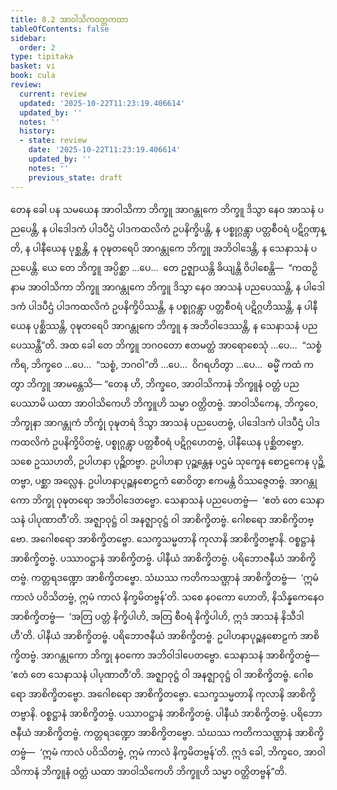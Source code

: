 ```yaml
---
title: 8.2 အာဝါသိကဝတ္တကထာ
tableOfContents: false
sidebar:
  order: 2
type: tipitaka
basket: vi
book: cula
review:
  current: review
  updated: '2025-10-22T11:23:19.406614'
  updated_by: ''
  notes: ''
  history:
  - state: review
    date: '2025-10-22T11:23:19.406614'
    updated_by: ''
    notes: ''
    previous_state: draft
---
```



<ReviewStatus review={frontmatter.review} showDetails={true} />

<HypothesisAnnotation frontmatter={frontmatter} />

<DynamicBreadcrumb />

<Division number="358" book="cula" e="ch" v="4" p="376">

<Paragraph number="1663" book="cula">
တေန ခေါ ပန သမယေန အာဝါသိကာ ဘိက္ခူ အာဂန္တုကေ ဘိက္ခူ ဒိသွာ နေဝ အာသနံ ပညပေန္တိ, န ပါဒေါဒကံ ပါဒပီဌံ ပါဒကထလိကံ ဥပနိက္ခိပန္တိ, န ပစ္စုဂ္ဂန္တွာ ပတ္တစီဝရံ ပဋိဂ္ဂဏှန္တိ, န ပါနီယေန ပုစ္ဆန္တိ, န ဝုဍ္ဎတရေပိ အာဂန္တုကေ ဘိက္ခူ အဘိဝါဒေန္တိ, န သေနာသနံ ပညပေန္တိ. ယေ တေ ဘိက္ခူ အပ္ပိစ္ဆာ …ပေ…  တေ ဥဇ္ဈာယန္တိ ခိယျန္တိ ဝိပါစေန္တိ—  “ကထဉှိ နာမ အာဝါသိကာ ဘိက္ခူ အာဂန္တုကေ ဘိက္ခူ ဒိသွာ နေဝ အာသနံ ပညပေဿန္တိ, န ပါဒေါဒကံ ပါဒပီဌံ ပါဒကထလိကံ ဥပနိက္ခိပိဿန္တိ, န ပစ္စုဂ္ဂန္တွာ ပတ္တစီဝရံ ပဋိဂ္ဂဟိဿန္တိ, န ပါနီယေန ပုစ္ဆိဿန္တိ, ဝုဍ္ဎတရေပိ အာဂန္တုကေ ဘိက္ခူ န အဘိဝါဒေဿန္တိ, န သေနာသနံ ပညပေဿန္တီ”တိ. အထ ခေါ တေ ဘိက္ခူ ဘဂဝတော ဧတမတ္ထံ အာရောစေသုံ …ပေ…  “သစ္စံ ကိရ, ဘိက္ခဝေ …ပေ…  “သစ္စံ, ဘဂဝါ”တိ …ပေ…  ဝိဂရဟိတွာ …ပေ…  ဓမ္မိံ ကထံ ကတွာ ဘိက္ခူ အာမန္တေသိ—
</Paragraph>

</Division>
<Division number="359" book="cula" e="ch" v="4" p="377">

<Paragraph number="1664" book="cula">
“တေန ဟိ, ဘိက္ခဝေ, အာဝါသိကာနံ ဘိက္ခူနံ ဝတ္တံ ပညပေဿာမိ ယထာ အာဝါသိကေဟိ ဘိက္ခူဟိ သမ္မာ ဝတ္တိတဗ္ဗံ. အာဝါသိကေန, ဘိက္ခဝေ, ဘိက္ခုနာ အာဂန္တုကံ ဘိက္ခုံ ဝုဍ္ဎတရံ ဒိသွာ အာသနံ ပညပေတဗ္ဗံ, ပါဒေါဒကံ ပါဒပီဌံ ပါဒကထလိကံ ဥပနိက္ခိပိတဗ္ဗံ, ပစ္စုဂ္ဂန္တွာ ပတ္တစီဝရံ ပဋိဂ္ဂဟေတဗ္ဗံ, ပါနီယေန ပုစ္ဆိတဗ္ဗော. သစေ ဥဿဟတိ, ဥပါဟနာ ပုဉ္ဆိတဗ္ဗာ. ဥပါဟနာ ပုဉ္ဆန္တေန ပဌမံ သုက္ခေန စောဠကေန ပုဉ္ဆိတဗ္ဗာ, ပစ္ဆာ အလ္လေန. ဥပါဟနာပုဉ္ဆနစောဠကံ ဓောဝိတွာ ဧကမန္တံ ဝိဿဇ္ဇေတဗ္ဗံ.
</Paragraph>

<Paragraph number="1665" book="cula">
အာဂန္တုကော ဘိက္ခု ဝုဍ္ဎတရော အဘိဝါဒေတဗ္ဗော. သေနာသနံ ပညပေတဗ္ဗံ—  ‘ဧတံ တေ သေနာသနံ ပါပုဏာတီ’တိ. အဇ္ဈာဝုဋ္ဌံ ဝါ အနဇ္ဈာဝုဋ္ဌံ ဝါ အာစိက္ခိတဗ္ဗံ. ဂေါစရော အာစိက္ခိတဗ္ဗော. အဂေါစရော အာစိက္ခိတဗ္ဗော. သေက္ခသမ္မတာနိ ကုလာနိ အာစိက္ခိတဗ္ဗာနိ. ဝစ္စဋ္ဌာနံ အာစိက္ခိတဗ္ဗံ. ပဿာဝဋ္ဌာနံ အာစိက္ခိတဗ္ဗံ. ပါနီယံ အာစိက္ခိတဗ္ဗံ. ပရိဘောဇနီယံ အာစိက္ခိတဗ္ဗံ. ကတ္တရဒဏ္ဍော အာစိက္ခိတဗ္ဗော. သံဃဿ ကတိကသဏ္ဌာနံ အာစိက္ခိတဗ္ဗံ—  ‘ဣမံ ကာလံ ပဝိသိတဗ္ဗံ, ဣမံ ကာလံ နိက္ခမိတဗ္ဗန်’တိ.
</Paragraph>

<Paragraph number="1666" book="cula">
သစေ နဝကော ဟောတိ, နိသိန္နကေနေဝ အာစိက္ခိတဗ္ဗံ—  ‘အတြ ပတ္တံ နိက္ခိပါဟိ, အတြ စီဝရံ နိက္ခိပါဟိ, ဣဒံ အာသနံ နိသီဒါဟီ’တိ. ပါနီယံ အာစိက္ခိတဗ္ဗံ. ပရိဘောဇနီယံ အာစိက္ခိတဗ္ဗံ. ဥပါဟနာပုဉ္ဆနစောဠကံ အာစိက္ခိတဗ္ဗံ. အာဂန္တုကော ဘိက္ခု နဝကော အဘိဝါဒါပေတဗ္ဗော. သေနာသနံ အာစိက္ခိတဗ္ဗံ—  ‘ဧတံ တေ သေနာသနံ ပါပုဏာတီ’တိ. အဇ္ဈာဝုဋ္ဌံ ဝါ အနဇ္ဈာဝုဋ္ဌံ ဝါ အာစိက္ခိတဗ္ဗံ. ဂေါစရော အာစိက္ခိတဗ္ဗော. အဂေါစရော အာစိက္ခိတဗ္ဗော. သေက္ခသမ္မတာနိ ကုလာနိ အာစိက္ခိတဗ္ဗာနိ. ဝစ္စဋ္ဌာနံ အာစိက္ခိတဗ္ဗံ. ပဿာဝဋ္ဌာနံ အာစိက္ခိတဗ္ဗံ. ပါနီယံ အာစိက္ခိတဗ္ဗံ. ပရိဘောဇနီယံ အာစိက္ခိတဗ္ဗံ. ကတ္တရဒဏ္ဍော အာစိက္ခိတဗ္ဗော. သံဃဿ ကတိကသဏ္ဌာနံ အာစိက္ခိတဗ္ဗံ—  ‘ဣမံ ကာလံ ပဝိသိတဗ္ဗံ, ဣမံ ကာလံ နိက္ခမိတဗ္ဗန်’တိ. ဣဒံ ခေါ, ဘိက္ခဝေ, အာဝါသိကာနံ ဘိက္ခူနံ ဝတ္တံ ယထာ အာဝါသိကေဟိ ဘိက္ခူဟိ သမ္မာ ဝတ္တိတဗ္ဗန်”တိ.
</Paragraph>
</Division>